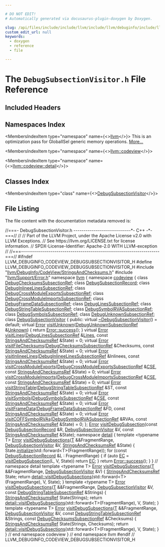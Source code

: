 ```yaml
---

# DO NOT EDIT!
# Automatically generated via docusaurus-plugin-doxygen by Doxygen.

slug: /api/files/include/include/llvm/include/llvm/debuginfo/include/llvm/debuginfo/codeview/debugsubsectionvisitor-h
custom_edit_url: null
keywords:
  - doxygen
  - reference
  - file

---
```





# The `DebugSubsectionVisitor.h` File Reference

<DoxygenPage pluginConfig={pluginConfig}>



## Included Headers

<IncludesList>
<IncludesListItem
  filePath="llvm/DebugInfo/CodeView/StringsAndChecksums.h"
  permalink="/docs/api/files/include/include/llvm/include/llvm/debuginfo/include/llvm/debuginfo/codeview/stringsandchecksums-h"
  isLocal="true" />
<IncludesListItem
  filePath="llvm/Support/Error.h"
  permalink="/docs/api/files/include/include/llvm/include/llvm/support/error-h"
  isLocal="true" />
</IncludesList>

## Namespaces Index

<MembersIndex>

<MembersIndexItem
  type="namespace"
  name={<><a href="/docs/api/namespaces/llvm">llvm</a></>}>
This is an optimization pass for GlobalISel generic memory operations. <a href="/docs/api/namespaces/llvm/#details">More...</a>
</MembersIndexItem>

<MembersIndexItem
  type="namespace"
  name={<><a href="/docs/api/namespaces/llvm/codeview">llvm::codeview</a></>}>
</MembersIndexItem>

<MembersIndexItem
  type="namespace"
  name={<><a href="/docs/api/namespaces/llvm/codeview/detail">llvm::codeview::detail</a></>}>
</MembersIndexItem>

</MembersIndex>

## Classes Index

<MembersIndex>

<MembersIndexItem
  type="class"
  name={<><a href="/docs/api/classes/llvm/codeview/debugsubsectionvisitor">DebugSubsectionVisitor</a></>}>
</MembersIndexItem>

</MembersIndex>


## File Listing

The file content with the documentation metadata removed is:

<ProgramListing>

<Link id="l00001" /><CodeLine lineNumber="1"><Highlight kind="comment">//===- DebugSubsectionVisitor.h -----------------------------&#42;- C++ -&#42;-===//</Highlight><Highlight kind="normal"></Highlight></CodeLine>
<Link id="l00002" /><CodeLine lineNumber="2"><Highlight kind="normal"></Highlight><Highlight kind="comment">//</Highlight><Highlight kind="normal"></Highlight></CodeLine>
<Link id="l00003" /><CodeLine lineNumber="3"><Highlight kind="normal"></Highlight><Highlight kind="comment">// Part of the LLVM Project, under the Apache License v2.0 with LLVM Exceptions.</Highlight><Highlight kind="normal"></Highlight></CodeLine>
<Link id="l00004" /><CodeLine lineNumber="4"><Highlight kind="normal"></Highlight><Highlight kind="comment">// See https://llvm.org/LICENSE.txt for license information.</Highlight><Highlight kind="normal"></Highlight></CodeLine>
<Link id="l00005" /><CodeLine lineNumber="5"><Highlight kind="normal"></Highlight><Highlight kind="comment">// SPDX-License-Identifier: Apache-2.0 WITH LLVM-exception</Highlight><Highlight kind="normal"></Highlight></CodeLine>
<Link id="l00006" /><CodeLine lineNumber="6"><Highlight kind="normal"></Highlight><Highlight kind="comment">//</Highlight><Highlight kind="normal"></Highlight></CodeLine>
<Link id="l00007" /><CodeLine lineNumber="7"><Highlight kind="normal"></Highlight><Highlight kind="comment">//===----------------------------------------------------------------------===//</Highlight><Highlight kind="normal"></Highlight></CodeLine>
<Link id="l00008" /><CodeLine lineNumber="8"><Highlight kind="normal"></Highlight></CodeLine>
<Link id="l00009" /><CodeLine lineNumber="9"><Highlight kind="normal"></Highlight><Highlight kind="preprocessor">#ifndef LLVM&#95;DEBUGINFO&#95;CODEVIEW&#95;DEBUGSUBSECTIONVISITOR&#95;H</Highlight><Highlight kind="normal"></Highlight></CodeLine>
<Link id="l00010" /><CodeLine lineNumber="10"><Highlight kind="normal"></Highlight><Highlight kind="preprocessor">#define LLVM&#95;DEBUGINFO&#95;CODEVIEW&#95;DEBUGSUBSECTIONVISITOR&#95;H</Highlight><Highlight kind="normal"></Highlight></CodeLine>
<Link id="l00011" /><CodeLine lineNumber="11"><Highlight kind="normal"></Highlight></CodeLine>
<Link id="l00012" /><CodeLine lineNumber="12"><Highlight kind="normal"></Highlight><Highlight kind="preprocessor">#include &quot;<a href="/docs/api/files/include/include/llvm/include/llvm/debuginfo/include/llvm/debuginfo/codeview/stringsandchecksums-h">llvm/DebugInfo/CodeView/StringsAndChecksums.h</a>&quot;</Highlight><Highlight kind="normal"></Highlight></CodeLine>
<Link id="l00013" /><CodeLine lineNumber="13"><Highlight kind="normal"></Highlight><Highlight kind="preprocessor">#include &quot;<a href="/docs/api/files/include/include/llvm/include/llvm/support/error-h">llvm/Support/Error.h</a>&quot;</Highlight><Highlight kind="normal"></Highlight></CodeLine>
<Link id="l00014" /><CodeLine lineNumber="14"><Highlight kind="normal"></Highlight></CodeLine>
<Link id="l00015" /><CodeLine lineNumber="15"><Highlight kind="normal"></Highlight><Highlight kind="keyword">namespace </Highlight><Highlight kind="normal"><a href="/docs/api/namespaces/llvm">llvm</a> &#123;</Highlight></CodeLine>
<Link id="l00016" /><CodeLine lineNumber="16"><Highlight kind="normal"></Highlight></CodeLine>
<Link id="l00017" /><CodeLine lineNumber="17"><Highlight kind="normal"></Highlight><Highlight kind="keyword">namespace </Highlight><Highlight kind="normal"><a href="/docs/api/namespaces/llvm/codeview">codeview</a> &#123;</Highlight></CodeLine>
<Link id="l00018" /><CodeLine lineNumber="18"><Highlight kind="normal"></Highlight></CodeLine>
<Link id="l00019" /><CodeLine lineNumber="19"><Highlight kind="normal"></Highlight><Highlight kind="keyword">class </Highlight><Highlight kind="normal"><a href="/docs/api/classes/llvm/codeview/debugchecksumssubsectionref">DebugChecksumsSubsectionRef</a>;</Highlight></CodeLine>
<Link id="l00020" /><CodeLine lineNumber="20"><Highlight kind="normal"></Highlight><Highlight kind="keyword">class </Highlight><Highlight kind="normal"><a href="/docs/api/classes/llvm/codeview/debugsubsectionrecord">DebugSubsectionRecord</a>;</Highlight></CodeLine>
<Link id="l00021" /><CodeLine lineNumber="21"><Highlight kind="normal"></Highlight><Highlight kind="keyword">class </Highlight><Highlight kind="normal"><a href="/docs/api/classes/llvm/codeview/debuginlineelinessubsectionref">DebugInlineeLinesSubsectionRef</a>;</Highlight></CodeLine>
<Link id="l00022" /><CodeLine lineNumber="22"><Highlight kind="normal"></Highlight><Highlight kind="keyword">class </Highlight><Highlight kind="normal"><a href="/docs/api/classes/llvm/codeview/debugcrossmoduleexportssubsectionref">DebugCrossModuleExportsSubsectionRef</a>;</Highlight></CodeLine>
<Link id="l00023" /><CodeLine lineNumber="23"><Highlight kind="normal"></Highlight><Highlight kind="keyword">class </Highlight><Highlight kind="normal"><a href="/docs/api/classes/llvm/codeview/debugcrossmoduleimportssubsectionref">DebugCrossModuleImportsSubsectionRef</a>;</Highlight></CodeLine>
<Link id="l00024" /><CodeLine lineNumber="24"><Highlight kind="normal"></Highlight><Highlight kind="keyword">class </Highlight><Highlight kind="normal"><a href="/docs/api/classes/llvm/codeview/debugframedatasubsectionref">DebugFrameDataSubsectionRef</a>;</Highlight></CodeLine>
<Link id="l00025" /><CodeLine lineNumber="25"><Highlight kind="normal"></Highlight><Highlight kind="keyword">class </Highlight><Highlight kind="normal"><a href="/docs/api/classes/llvm/codeview/debuglinessubsectionref">DebugLinesSubsectionRef</a>;</Highlight></CodeLine>
<Link id="l00026" /><CodeLine lineNumber="26"><Highlight kind="normal"></Highlight><Highlight kind="keyword">class </Highlight><Highlight kind="normal"><a href="/docs/api/classes/llvm/codeview/debugstringtablesubsectionref">DebugStringTableSubsectionRef</a>;</Highlight></CodeLine>
<Link id="l00027" /><CodeLine lineNumber="27"><Highlight kind="normal"></Highlight><Highlight kind="keyword">class </Highlight><Highlight kind="normal"><a href="/docs/api/classes/llvm/codeview/debugsymbolrvasubsectionref">DebugSymbolRVASubsectionRef</a>;</Highlight></CodeLine>
<Link id="l00028" /><CodeLine lineNumber="28"><Highlight kind="normal"></Highlight><Highlight kind="keyword">class </Highlight><Highlight kind="normal"><a href="/docs/api/classes/llvm/codeview/debugsymbolssubsectionref">DebugSymbolsSubsectionRef</a>;</Highlight></CodeLine>
<Link id="l00029" /><CodeLine lineNumber="29"><Highlight kind="normal"></Highlight><Highlight kind="keyword">class </Highlight><Highlight kind="normal"><a href="/docs/api/classes/llvm/codeview/debugunknownsubsectionref">DebugUnknownSubsectionRef</a>;</Highlight></CodeLine>
<Link id="l00030" /><CodeLine lineNumber="30"><Highlight kind="normal"></Highlight></CodeLine>
<Link id="l00031" /><CodeLine lineNumber="31" lineLink="/docs/api/classes/llvm/codeview/debugsubsectionvisitor"><Highlight kind="normal"></Highlight><Highlight kind="keyword">class </Highlight><Highlight kind="normal"><a href="/docs/api/classes/llvm/codeview/debugsubsectionvisitor">DebugSubsectionVisitor</a> &#123;</Highlight></CodeLine>
<Link id="l00032" /><CodeLine lineNumber="32"><Highlight kind="normal"></Highlight><Highlight kind="keyword">public</Highlight><Highlight kind="normal">:</Highlight></CodeLine>
<Link id="l00033" /><CodeLine lineNumber="33" lineLink="/docs/api/classes/llvm/codeview/debugsubsectionvisitor/#a4de757eb36bf2096385d814bfaba1fbb"><Highlight kind="normal">  </Highlight><Highlight kind="keyword">virtual</Highlight><Highlight kind="normal"> <a href="/docs/api/classes/llvm/codeview/debugsubsectionvisitor/#a4de757eb36bf2096385d814bfaba1fbb">~DebugSubsectionVisitor</a>() = </Highlight><Highlight kind="keywordflow">default</Highlight><Highlight kind="normal">;</Highlight></CodeLine>
<Link id="l00034" /><CodeLine lineNumber="34"><Highlight kind="normal"></Highlight></CodeLine>
<Link id="l00035" /><CodeLine lineNumber="35" lineLink="/docs/api/classes/llvm/codeview/debugsubsectionvisitor/#a847b665b86858ee7a7e7d81ceeb7372d"><Highlight kind="normal">  </Highlight><Highlight kind="keyword">virtual</Highlight><Highlight kind="normal"> <a href="/docs/api/classes/llvm/error">Error</a> <a href="/docs/api/classes/llvm/codeview/debugsubsectionvisitor/#a847b665b86858ee7a7e7d81ceeb7372d">visitUnknown</a>(<a href="/docs/api/classes/llvm/codeview/debugunknownsubsectionref">DebugUnknownSubsectionRef</a> &amp;<a href="/docs/api/namespaces/llvm/codeview/#a3a314f44c015362563c5333db978173da88183b946cc5f0e8c96b2e66e1c74a7e">Unknown</a>) &#123;</Highlight></CodeLine>
<Link id="l00036" /><CodeLine lineNumber="36"><Highlight kind="normal">    </Highlight><Highlight kind="keywordflow">return</Highlight><Highlight kind="normal"> <a href="/docs/api/classes/llvm/error/#a4dfd0813c3d0e0a30439b5a3e9196b59">Error::success</a>();</Highlight></CodeLine>
<Link id="l00037" /><CodeLine lineNumber="37"><Highlight kind="normal">  &#125;</Highlight></CodeLine>
<Link id="l00038" /><CodeLine lineNumber="38" lineLink="/docs/api/classes/llvm/codeview/debugsubsectionvisitor/#ae46463c5b8972ca6a44f94eda16b1a89"><Highlight kind="normal">  </Highlight><Highlight kind="keyword">virtual</Highlight><Highlight kind="normal"> <a href="/docs/api/classes/llvm/error">Error</a> <a href="/docs/api/classes/llvm/codeview/debugsubsectionvisitor/#ae46463c5b8972ca6a44f94eda16b1a89">visitLines</a>(<a href="/docs/api/classes/llvm/codeview/debuglinessubsectionref">DebugLinesSubsectionRef</a> &amp;<a href="/docs/api/namespaces/llvm/codeview/#a04eb43a6dc736c2d6ed8dcc6d636a2afaa0b0293a2db49f5f93c15a62e095c819">Lines</a>,</Highlight></CodeLine>
<Link id="l00039" /><CodeLine lineNumber="39"><Highlight kind="normal">                           </Highlight><Highlight kind="keyword">const</Highlight><Highlight kind="normal"> <a href="/docs/api/classes/llvm/codeview/stringsandchecksumsref">StringsAndChecksumsRef</a> &amp;State) = 0;</Highlight></CodeLine>
<Link id="l00040" /><CodeLine lineNumber="40" lineLink="/docs/api/classes/llvm/codeview/debugsubsectionvisitor/#a8d0cfb6f2b5e21cc16b8c6761f88a5a2"><Highlight kind="normal">  </Highlight><Highlight kind="keyword">virtual</Highlight><Highlight kind="normal"> <a href="/docs/api/classes/llvm/error">Error</a> <a href="/docs/api/classes/llvm/codeview/debugsubsectionvisitor/#a8d0cfb6f2b5e21cc16b8c6761f88a5a2">visitFileChecksums</a>(<a href="/docs/api/classes/llvm/codeview/debugchecksumssubsectionref">DebugChecksumsSubsectionRef</a> &amp;Checksums,</Highlight></CodeLine>
<Link id="l00041" /><CodeLine lineNumber="41"><Highlight kind="normal">                                   </Highlight><Highlight kind="keyword">const</Highlight><Highlight kind="normal"> <a href="/docs/api/classes/llvm/codeview/stringsandchecksumsref">StringsAndChecksumsRef</a> &amp;State) = 0;</Highlight></CodeLine>
<Link id="l00042" /><CodeLine lineNumber="42" lineLink="/docs/api/classes/llvm/codeview/debugsubsectionvisitor/#a66eba28eaba26a5ce8d5531e101f12b4"><Highlight kind="normal">  </Highlight><Highlight kind="keyword">virtual</Highlight><Highlight kind="normal"> <a href="/docs/api/classes/llvm/error">Error</a> <a href="/docs/api/classes/llvm/codeview/debugsubsectionvisitor/#a66eba28eaba26a5ce8d5531e101f12b4">visitInlineeLines</a>(<a href="/docs/api/classes/llvm/codeview/debuginlineelinessubsectionref">DebugInlineeLinesSubsectionRef</a> &amp;Inlinees,</Highlight></CodeLine>
<Link id="l00043" /><CodeLine lineNumber="43"><Highlight kind="normal">                                  </Highlight><Highlight kind="keyword">const</Highlight><Highlight kind="normal"> <a href="/docs/api/classes/llvm/codeview/stringsandchecksumsref">StringsAndChecksumsRef</a> &amp;State) = 0;</Highlight></CodeLine>
<Link id="l00044" /><CodeLine lineNumber="44"><Highlight kind="normal">  </Highlight><Highlight kind="keyword">virtual</Highlight><Highlight kind="normal"> <a href="/docs/api/classes/llvm/error">Error</a></Highlight></CodeLine>
<Link id="l00045" /><CodeLine lineNumber="45" lineLink="/docs/api/classes/llvm/codeview/debugsubsectionvisitor/#a83418b98b0a4dbb6df9fdf22bfdbf040"><Highlight kind="normal">  <a href="/docs/api/classes/llvm/codeview/debugsubsectionvisitor/#a83418b98b0a4dbb6df9fdf22bfdbf040">visitCrossModuleExports</a>(<a href="/docs/api/classes/llvm/codeview/debugcrossmoduleexportssubsectionref">DebugCrossModuleExportsSubsectionRef</a> &amp;<a href="/docs/api/files/lib/lib/transforms/lib/transforms/scalar/separateconstoffsetfromgep-cpp/#ac56c14d91bc69a17e4e5936093b3bc05">CSE</a>,</Highlight></CodeLine>
<Link id="l00046" /><CodeLine lineNumber="46"><Highlight kind="normal">                          </Highlight><Highlight kind="keyword">const</Highlight><Highlight kind="normal"> <a href="/docs/api/classes/llvm/codeview/stringsandchecksumsref">StringsAndChecksumsRef</a> &amp;State) = 0;</Highlight></CodeLine>
<Link id="l00047" /><CodeLine lineNumber="47"><Highlight kind="normal">  </Highlight><Highlight kind="keyword">virtual</Highlight><Highlight kind="normal"> <a href="/docs/api/classes/llvm/error">Error</a></Highlight></CodeLine>
<Link id="l00048" /><CodeLine lineNumber="48" lineLink="/docs/api/classes/llvm/codeview/debugsubsectionvisitor/#afa9aac3ee283c21c75c9d73d04480a06"><Highlight kind="normal">  <a href="/docs/api/classes/llvm/codeview/debugsubsectionvisitor/#afa9aac3ee283c21c75c9d73d04480a06">visitCrossModuleImports</a>(<a href="/docs/api/classes/llvm/codeview/debugcrossmoduleimportssubsectionref">DebugCrossModuleImportsSubsectionRef</a> &amp;<a href="/docs/api/files/lib/lib/transforms/lib/transforms/scalar/separateconstoffsetfromgep-cpp/#ac56c14d91bc69a17e4e5936093b3bc05">CSE</a>,</Highlight></CodeLine>
<Link id="l00049" /><CodeLine lineNumber="49"><Highlight kind="normal">                          </Highlight><Highlight kind="keyword">const</Highlight><Highlight kind="normal"> <a href="/docs/api/classes/llvm/codeview/stringsandchecksumsref">StringsAndChecksumsRef</a> &amp;State) = 0;</Highlight></CodeLine>
<Link id="l00050" /><CodeLine lineNumber="50"><Highlight kind="normal"></Highlight></CodeLine>
<Link id="l00051" /><CodeLine lineNumber="51" lineLink="/docs/api/classes/llvm/codeview/debugsubsectionvisitor/#abda329734706813e32bda7357fd8f784"><Highlight kind="normal">  </Highlight><Highlight kind="keyword">virtual</Highlight><Highlight kind="normal"> <a href="/docs/api/classes/llvm/error">Error</a> <a href="/docs/api/classes/llvm/codeview/debugsubsectionvisitor/#abda329734706813e32bda7357fd8f784">visitStringTable</a>(<a href="/docs/api/classes/llvm/codeview/debugstringtablesubsectionref">DebugStringTableSubsectionRef</a> &amp;ST,</Highlight></CodeLine>
<Link id="l00052" /><CodeLine lineNumber="52"><Highlight kind="normal">                                 </Highlight><Highlight kind="keyword">const</Highlight><Highlight kind="normal"> <a href="/docs/api/classes/llvm/codeview/stringsandchecksumsref">StringsAndChecksumsRef</a> &amp;State) = 0;</Highlight></CodeLine>
<Link id="l00053" /><CodeLine lineNumber="53"><Highlight kind="normal"></Highlight></CodeLine>
<Link id="l00054" /><CodeLine lineNumber="54" lineLink="/docs/api/classes/llvm/codeview/debugsubsectionvisitor/#a3be32c8cc787042004db3841f438314d"><Highlight kind="normal">  </Highlight><Highlight kind="keyword">virtual</Highlight><Highlight kind="normal"> <a href="/docs/api/classes/llvm/error">Error</a> <a href="/docs/api/classes/llvm/codeview/debugsubsectionvisitor/#a3be32c8cc787042004db3841f438314d">visitSymbols</a>(<a href="/docs/api/classes/llvm/codeview/debugsymbolssubsectionref">DebugSymbolsSubsectionRef</a> &amp;<a href="/docs/api/files/lib/lib/transforms/lib/transforms/scalar/separateconstoffsetfromgep-cpp/#ac56c14d91bc69a17e4e5936093b3bc05">CSE</a>,</Highlight></CodeLine>
<Link id="l00055" /><CodeLine lineNumber="55"><Highlight kind="normal">                             </Highlight><Highlight kind="keyword">const</Highlight><Highlight kind="normal"> <a href="/docs/api/classes/llvm/codeview/stringsandchecksumsref">StringsAndChecksumsRef</a> &amp;State) = 0;</Highlight></CodeLine>
<Link id="l00056" /><CodeLine lineNumber="56"><Highlight kind="normal"></Highlight></CodeLine>
<Link id="l00057" /><CodeLine lineNumber="57" lineLink="/docs/api/classes/llvm/codeview/debugsubsectionvisitor/#a66794335d708e8f420e2454277d949a0"><Highlight kind="normal">  </Highlight><Highlight kind="keyword">virtual</Highlight><Highlight kind="normal"> <a href="/docs/api/classes/llvm/error">Error</a> <a href="/docs/api/classes/llvm/codeview/debugsubsectionvisitor/#a66794335d708e8f420e2454277d949a0">visitFrameData</a>(<a href="/docs/api/classes/llvm/codeview/debugframedatasubsectionref">DebugFrameDataSubsectionRef</a> &amp;FD,</Highlight></CodeLine>
<Link id="l00058" /><CodeLine lineNumber="58"><Highlight kind="normal">                               </Highlight><Highlight kind="keyword">const</Highlight><Highlight kind="normal"> <a href="/docs/api/classes/llvm/codeview/stringsandchecksumsref">StringsAndChecksumsRef</a> &amp;State) = 0;</Highlight></CodeLine>
<Link id="l00059" /><CodeLine lineNumber="59" lineLink="/docs/api/classes/llvm/codeview/debugsubsectionvisitor/#a027bc63330ce331055e60696238f5c9a"><Highlight kind="normal">  </Highlight><Highlight kind="keyword">virtual</Highlight><Highlight kind="normal"> <a href="/docs/api/classes/llvm/error">Error</a> <a href="/docs/api/classes/llvm/codeview/debugsubsectionvisitor/#a027bc63330ce331055e60696238f5c9a">visitCOFFSymbolRVAs</a>(<a href="/docs/api/classes/llvm/codeview/debugsymbolrvasubsectionref">DebugSymbolRVASubsectionRef</a> &amp;RVAs,</Highlight></CodeLine>
<Link id="l00060" /><CodeLine lineNumber="60"><Highlight kind="normal">                                    </Highlight><Highlight kind="keyword">const</Highlight><Highlight kind="normal"> <a href="/docs/api/classes/llvm/codeview/stringsandchecksumsref">StringsAndChecksumsRef</a> &amp;State) = 0;</Highlight></CodeLine>
<Link id="l00061" /><CodeLine lineNumber="61"><Highlight kind="normal">&#125;;</Highlight></CodeLine>
<Link id="l00062" /><CodeLine lineNumber="62"><Highlight kind="normal"></Highlight></CodeLine>
<Link id="l00063" /><CodeLine lineNumber="63"><Highlight kind="normal"><a href="/docs/api/classes/llvm/error">Error</a> <a href="/docs/api/namespaces/llvm/codeview/#a8a6251a25331b1d04183ffcdc8044b25">visitDebugSubsection</a>(</Highlight><Highlight kind="keyword">const</Highlight><Highlight kind="normal"> <a href="/docs/api/classes/llvm/codeview/debugsubsectionrecord">DebugSubsectionRecord</a> &amp;R,</Highlight></CodeLine>
<Link id="l00064" /><CodeLine lineNumber="64"><Highlight kind="normal">                           <a href="/docs/api/classes/llvm/codeview/debugsubsectionvisitor">DebugSubsectionVisitor</a> &amp;V,</Highlight></CodeLine>
<Link id="l00065" /><CodeLine lineNumber="65"><Highlight kind="normal">                           </Highlight><Highlight kind="keyword">const</Highlight><Highlight kind="normal"> <a href="/docs/api/classes/llvm/codeview/stringsandchecksumsref">StringsAndChecksumsRef</a> &amp;State);</Highlight></CodeLine>
<Link id="l00066" /><CodeLine lineNumber="66"><Highlight kind="normal"></Highlight></CodeLine>
<Link id="l00067" /><CodeLine lineNumber="67" lineLink="/docs/api/namespaces/llvm/codeview/detail"><Highlight kind="normal"></Highlight><Highlight kind="keyword">namespace </Highlight><Highlight kind="normal"><a href="/docs/api/namespaces/detail">detail</a> &#123;</Highlight></CodeLine>
<Link id="l00068" /><CodeLine lineNumber="68"><Highlight kind="normal"></Highlight><Highlight kind="keyword">template</Highlight><Highlight kind="normal"> &lt;</Highlight><Highlight kind="keyword">typename</Highlight><Highlight kind="normal"> T&gt;</Highlight></CodeLine>
<Link id="l00069" /><CodeLine lineNumber="69" lineLink="/docs/api/namespaces/llvm/codeview/detail/#a9ab010c07c69af2982cfe056789b6dc7"><Highlight kind="normal"><a href="/docs/api/classes/llvm/error">Error</a> <a href="/docs/api/namespaces/llvm/codeview/detail/#a9ab010c07c69af2982cfe056789b6dc7">visitDebugSubsections</a>(<a href="/docs/api/files/lib/lib/target/lib/target/mips/mips16isellowering-cpp/#a0acb682b8260ab1c60b918599864e2e5">T</a> &amp;&amp;FragmentRange, <a href="/docs/api/classes/llvm/codeview/debugsubsectionvisitor">DebugSubsectionVisitor</a> &amp;V,</Highlight></CodeLine>
<Link id="l00070" /><CodeLine lineNumber="70"><Highlight kind="normal">                            <a href="/docs/api/classes/llvm/codeview/stringsandchecksumsref">StringsAndChecksumsRef</a> &amp;State) &#123;</Highlight></CodeLine>
<Link id="l00071" /><CodeLine lineNumber="71"><Highlight kind="normal">  State.<a href="/docs/api/classes/llvm/codeview/stringsandchecksumsref/#ac56224378a443787251b38aa3615f5b5">initialize</a>(std::forward&lt;T&gt;(FragmentRange));</Highlight></CodeLine>
<Link id="l00072" /><CodeLine lineNumber="72"><Highlight kind="normal"></Highlight></CodeLine>
<Link id="l00073" /><CodeLine lineNumber="73"><Highlight kind="normal">  </Highlight><Highlight kind="keywordflow">for</Highlight><Highlight kind="normal"> (</Highlight><Highlight kind="keyword">const</Highlight><Highlight kind="normal"> <a href="/docs/api/classes/llvm/codeview/debugsubsectionrecord">DebugSubsectionRecord</a> &amp;L : FragmentRange) &#123;</Highlight></CodeLine>
<Link id="l00074" /><CodeLine lineNumber="74"><Highlight kind="normal">    </Highlight><Highlight kind="keywordflow">if</Highlight><Highlight kind="normal"> (</Highlight><Highlight kind="keyword">auto</Highlight><Highlight kind="normal"> <a href="/docs/api/namespaces/llvm/codeview/#a2e1cbb0e2bd7a35ed99c31853dc45374a3fd6b696867d70225deda7868308679b">EC</a> = <a href="/docs/api/namespaces/llvm/codeview/#a8a6251a25331b1d04183ffcdc8044b25">visitDebugSubsection</a>(L, V, State))</Highlight></CodeLine>
<Link id="l00075" /><CodeLine lineNumber="75"><Highlight kind="normal">      </Highlight><Highlight kind="keywordflow">return</Highlight><Highlight kind="normal"> <a href="/docs/api/namespaces/llvm/codeview/#a2e1cbb0e2bd7a35ed99c31853dc45374a3fd6b696867d70225deda7868308679b">EC</a>;</Highlight></CodeLine>
<Link id="l00076" /><CodeLine lineNumber="76"><Highlight kind="normal">  &#125;</Highlight></CodeLine>
<Link id="l00077" /><CodeLine lineNumber="77"><Highlight kind="normal">  </Highlight><Highlight kind="keywordflow">return</Highlight><Highlight kind="normal"> <a href="/docs/api/classes/llvm/error/#a4dfd0813c3d0e0a30439b5a3e9196b59">Error::success</a>();</Highlight></CodeLine>
<Link id="l00078" /><CodeLine lineNumber="78"><Highlight kind="normal">&#125;</Highlight></CodeLine>
<Link id="l00079" /><CodeLine lineNumber="79"><Highlight kind="normal">&#125; </Highlight><Highlight kind="comment">// namespace detail</Highlight><Highlight kind="normal"></Highlight></CodeLine>
<Link id="l00080" /><CodeLine lineNumber="80"><Highlight kind="normal"></Highlight></CodeLine>
<Link id="l00081" /><CodeLine lineNumber="81"><Highlight kind="normal"></Highlight><Highlight kind="keyword">template</Highlight><Highlight kind="normal"> &lt;</Highlight><Highlight kind="keyword">typename</Highlight><Highlight kind="normal"> T&gt;</Highlight></CodeLine>
<Link id="l00082" /><CodeLine lineNumber="82" lineLink="/docs/api/namespaces/llvm/codeview/#a2b41aa3afe555265d0b6a6a6cf336f82"><Highlight kind="normal"><a href="/docs/api/classes/llvm/error">Error</a> <a href="/docs/api/namespaces/llvm/codeview/#a2b41aa3afe555265d0b6a6a6cf336f82">visitDebugSubsections</a>(<a href="/docs/api/files/lib/lib/target/lib/target/mips/mips16isellowering-cpp/#a0acb682b8260ab1c60b918599864e2e5">T</a> &amp;&amp;FragmentRange, <a href="/docs/api/classes/llvm/codeview/debugsubsectionvisitor">DebugSubsectionVisitor</a> &amp;V) &#123;</Highlight></CodeLine>
<Link id="l00083" /><CodeLine lineNumber="83"><Highlight kind="normal">  <a href="/docs/api/classes/llvm/codeview/stringsandchecksumsref">StringsAndChecksumsRef</a> State;</Highlight></CodeLine>
<Link id="l00084" /><CodeLine lineNumber="84"><Highlight kind="normal">  </Highlight><Highlight kind="keywordflow">return</Highlight><Highlight kind="normal"> <a href="/docs/api/namespaces/llvm/codeview/detail/#a9ab010c07c69af2982cfe056789b6dc7">detail::visitDebugSubsections</a>(std::forward&lt;T&gt;(FragmentRange), V,</Highlight></CodeLine>
<Link id="l00085" /><CodeLine lineNumber="85"><Highlight kind="normal">                                       State);</Highlight></CodeLine>
<Link id="l00086" /><CodeLine lineNumber="86"><Highlight kind="normal">&#125;</Highlight></CodeLine>
<Link id="l00087" /><CodeLine lineNumber="87"><Highlight kind="normal"></Highlight></CodeLine>
<Link id="l00088" /><CodeLine lineNumber="88"><Highlight kind="normal"></Highlight><Highlight kind="keyword">template</Highlight><Highlight kind="normal"> &lt;</Highlight><Highlight kind="keyword">typename</Highlight><Highlight kind="normal"> T&gt;</Highlight></CodeLine>
<Link id="l00089" /><CodeLine lineNumber="89" lineLink="/docs/api/namespaces/llvm/codeview/#a7cd2a0cda62d9c5d96f3918660a2dccf"><Highlight kind="normal"><a href="/docs/api/classes/llvm/error">Error</a> <a href="/docs/api/namespaces/llvm/codeview/#a2b41aa3afe555265d0b6a6a6cf336f82">visitDebugSubsections</a>(<a href="/docs/api/files/lib/lib/target/lib/target/mips/mips16isellowering-cpp/#a0acb682b8260ab1c60b918599864e2e5">T</a> &amp;&amp;FragmentRange, <a href="/docs/api/classes/llvm/codeview/debugsubsectionvisitor">DebugSubsectionVisitor</a> &amp;V,</Highlight></CodeLine>
<Link id="l00090" /><CodeLine lineNumber="90"><Highlight kind="normal">                            </Highlight><Highlight kind="keyword">const</Highlight><Highlight kind="normal"> <a href="/docs/api/classes/llvm/codeview/debugstringtablesubsectionref">DebugStringTableSubsectionRef</a> &amp;Strings) &#123;</Highlight></CodeLine>
<Link id="l00091" /><CodeLine lineNumber="91"><Highlight kind="normal">  <a href="/docs/api/classes/llvm/codeview/stringsandchecksumsref">StringsAndChecksumsRef</a> State(Strings);</Highlight></CodeLine>
<Link id="l00092" /><CodeLine lineNumber="92"><Highlight kind="normal">  </Highlight><Highlight kind="keywordflow">return</Highlight><Highlight kind="normal"> <a href="/docs/api/namespaces/llvm/codeview/detail/#a9ab010c07c69af2982cfe056789b6dc7">detail::visitDebugSubsections</a>(std::forward&lt;T&gt;(FragmentRange), V,</Highlight></CodeLine>
<Link id="l00093" /><CodeLine lineNumber="93"><Highlight kind="normal">                                       State);</Highlight></CodeLine>
<Link id="l00094" /><CodeLine lineNumber="94"><Highlight kind="normal">&#125;</Highlight></CodeLine>
<Link id="l00095" /><CodeLine lineNumber="95"><Highlight kind="normal"></Highlight></CodeLine>
<Link id="l00096" /><CodeLine lineNumber="96"><Highlight kind="normal"></Highlight><Highlight kind="keyword">template</Highlight><Highlight kind="normal"> &lt;</Highlight><Highlight kind="keyword">typename</Highlight><Highlight kind="normal"> T&gt;</Highlight></CodeLine>
<Link id="l00097" /><CodeLine lineNumber="97" lineLink="/docs/api/namespaces/llvm/codeview/#ad24bca89e0622423df86dfb66232b1ca"><Highlight kind="normal"><a href="/docs/api/classes/llvm/error">Error</a> <a href="/docs/api/namespaces/llvm/codeview/#a2b41aa3afe555265d0b6a6a6cf336f82">visitDebugSubsections</a>(<a href="/docs/api/files/lib/lib/target/lib/target/mips/mips16isellowering-cpp/#a0acb682b8260ab1c60b918599864e2e5">T</a> &amp;&amp;FragmentRange, <a href="/docs/api/classes/llvm/codeview/debugsubsectionvisitor">DebugSubsectionVisitor</a> &amp;V,</Highlight></CodeLine>
<Link id="l00098" /><CodeLine lineNumber="98"><Highlight kind="normal">                            </Highlight><Highlight kind="keyword">const</Highlight><Highlight kind="normal"> <a href="/docs/api/classes/llvm/codeview/debugstringtablesubsectionref">DebugStringTableSubsectionRef</a> &amp;Strings,</Highlight></CodeLine>
<Link id="l00099" /><CodeLine lineNumber="99"><Highlight kind="normal">                            </Highlight><Highlight kind="keyword">const</Highlight><Highlight kind="normal"> <a href="/docs/api/classes/llvm/codeview/debugchecksumssubsectionref">DebugChecksumsSubsectionRef</a> &amp;Checksums) &#123;</Highlight></CodeLine>
<Link id="l00100" /><CodeLine lineNumber="100"><Highlight kind="normal">  <a href="/docs/api/classes/llvm/codeview/stringsandchecksumsref">StringsAndChecksumsRef</a> State(Strings, Checksums);</Highlight></CodeLine>
<Link id="l00101" /><CodeLine lineNumber="101"><Highlight kind="normal">  </Highlight><Highlight kind="keywordflow">return</Highlight><Highlight kind="normal"> <a href="/docs/api/namespaces/llvm/codeview/detail/#a9ab010c07c69af2982cfe056789b6dc7">detail::visitDebugSubsections</a>(std::forward&lt;T&gt;(FragmentRange), V,</Highlight></CodeLine>
<Link id="l00102" /><CodeLine lineNumber="102"><Highlight kind="normal">                                       State);</Highlight></CodeLine>
<Link id="l00103" /><CodeLine lineNumber="103"><Highlight kind="normal">&#125;</Highlight></CodeLine>
<Link id="l00104" /><CodeLine lineNumber="104"><Highlight kind="normal"></Highlight></CodeLine>
<Link id="l00105" /><CodeLine lineNumber="105"><Highlight kind="normal">&#125; </Highlight><Highlight kind="comment">// end namespace codeview</Highlight><Highlight kind="normal"></Highlight></CodeLine>
<Link id="l00106" /><CodeLine lineNumber="106"><Highlight kind="normal"></Highlight></CodeLine>
<Link id="l00107" /><CodeLine lineNumber="107"><Highlight kind="normal">&#125; </Highlight><Highlight kind="comment">// end namespace llvm</Highlight><Highlight kind="normal"></Highlight></CodeLine>
<Link id="l00108" /><CodeLine lineNumber="108"><Highlight kind="normal"></Highlight></CodeLine>
<Link id="l00109" /><CodeLine lineNumber="109"><Highlight kind="normal"></Highlight><Highlight kind="preprocessor">#endif </Highlight><Highlight kind="comment">// LLVM&#95;DEBUGINFO&#95;CODEVIEW&#95;DEBUGSUBSECTIONVISITOR&#95;H</Highlight><Highlight kind="normal"></Highlight></CodeLine>

</ProgramListing>


</DoxygenPage>
